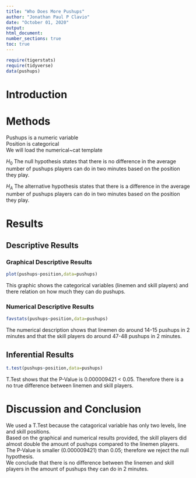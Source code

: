 ```yaml
---
title: "Who Does More Pushups"
author: "Jonathan Paul P Clavio"
date: "October 01, 2020"
output:
html_document:
number_sections: true
toc: true
---
```



```r
require(tigerstats)
require(tidyverse)
data(pushups)
```

# Introduction

<!--In this section you explain what you are trying to show. Where did the data come from? What is the research or other question you are trying to answer?!-->

# Methods

<!--Decide on your methods: use "variable analysis" or other appropriate descriptors. Make sure to choose at least one graphical method and at least one numerical method.!-->
Pushups is a numeric variable  
Position is categorical  
We will load the numerical~cat template  

$H_0$ The null hypothesis states that there is no difference in the average number of pushups players can do in two minutes based on the position they play.  

$H_A$ The alternative hypothesis states that there is a difference in the average number of pushups players can do in two minutes based on the position they play.  


# Results

<!--Divide this section into two sub-sections: One for your descriptive results and one for your inferential results.!-->

## Descriptive Results

### Graphical Descriptive Results

<!--Graphical results here. Make sure to show your code. Provide appropriate labels for axes, giving units if possible, and provide a good title for the graph, too. Use the graphical results to describe the patterns if any that exist in the data as focused toward the research question!-->

```r
plot(pushups~position,data=pushups)
```

This graphic shows the categorical variables (linemen and skill players) and there relation on how much they can do pushups.

### Numerical Descriptive Results

<!--Numerical results go here. Use the numerical results to describe the patterns if any that exist in the data as focused toward the research question!-->

```r
favstats(pushups~position,data=pushups)
```

The numerical description shows that linemen do around 14-15 pushups in 2 minutes and that the skill players do around 47-48 pushups in 2 minutes.

## Inferential Results

<!--State hypothesis clearly. Make sure your discussion of the inferential test covers all the aspects that the test output produces, such as test statistic, p-value etc. Make a decision about the null hypothesis, explain the assumptions on which the selected test/procedure was based, and why the chosen procedure satisfys the assumptions and is appropriate to answer the research question!-->

```r
t.test(pushups~position,data=pushups)
```

T.Test shows that the P-Value is 0.000009421 < 0.05. Therefore there is a no true difference between linemen and skill players.

# Discussion and Conclusion

<!--Discussion and conclusion here. If you found a relationship be sure to consider whether the relationship occurs because one of the variavbles causes the other, or whether they perhasps are related for some other reason. Watch the chapter 6 videos from the GeorgeTown videos collection.!-->

We used a T.Test because the catagorical variable has only two levels, line and skill positions.  
Based on the graphical and numerical results provided, the skill players did almost double the amount of pushups compared to the linemen players.  
The P-Value is smaller (0.000009421) than 0.05; therefore we reject the null hypothesis.  
We conclude that there is no difference between the linemen and skill players in the amount of pushups they can do in 2 minutes.  